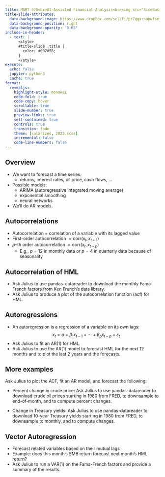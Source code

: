 ```yaml
---
title: MGMT 675<br>AI-Assisted Financial Analysis<br><img src="RiceBusiness-transparent-logo-sm.png"  height=100><br>Autoregression
title-slide-attributes:
  data-background-image: https://www.dropbox.com/scl/fi/pr7qqxrnapwfsejk09e7m/ml3.jpg?rlkey=4n75omh9zh2i736dcru9gxp6l&dl=1
  data-background-position: right
  data-background-opacity: "0.65"
include-in-header:
  - text: |
      <style>
      #title-slide .title {
        color: #00205B;
      }
      </style>
execute:
  echo: false
  jupyter: python3
  cache: true
format: 
  revealjs:
    highlight-style: monokai
    code-fold: true
    code-copy: hover
    scrollable: true
    slide-number: true
    preview-links: true
    self-contained: true
    controls: true
    transition: fade
    theme: [solarized, 2023.scss]
    incremental: false
    code-line-numbers: false
---
```


## Overview

- We want to forecast a time series.
  - returns, interest rates, oil price, cash flows, ...
- Possible models:
  - ARIMA (autoregressive integrated moving average)
  - exponential smoothing
  - neural networks
- We'll do AR models.

## Autocorrelations

- Autocorrelation = correlation of a variable with its lagged value
- First-order autocorrelation $=\text{corr}(x_t, x_{t+1})$
- $p$--th order autocorrelation $=\text{corr}(x_t, x_{t+p})$
  - E.g., $p=12$ in monthly data or $p=4$ in quarterly data because of seasonality

## Autocorrelation of HML

- Ask Julius to use pandas-datareader to download the monthly Fama-French factors from Ken French's data library.
- Ask Julius to produce a plot of the autocorrelation function (acf) for HML.

## Autoregressions 

- An autoregression is a regression of a variable on its own lags:
$$x_t = \alpha + \beta_1x_{t-1} + \cdots + \beta_px_{t-p} + \varepsilon_t$$
- Ask Julius to fit an AR(1) for HML.
- Ask Julius to use the AR(1) model to forecast HML for the next 12 months and to plot the last 2 years and the forecasts.

## More examples

Ask Julius to plot the ACF, fit an AR model, and forecast the following:

- Percent change in crude price: Ask Julius to use pandas-datareader to download crude oil prices starting in 1980 from FRED, to downsample to end-of-month, and to compute percent changes.

- Change in Treasury yields: Ask Julius to use pandas-datareader to download 10-year Treasury yields starting in 1980 from FRED, to downsample to monthly, and to compute changes.

## Vector Autoregression

- Forecast related variables based on their mutual lags
- Example: does this month's SMB return forecast next month's HML return?
- Ask Julius to run a VAR(1) on the Fama-French factors and provide a summary of the results.